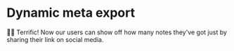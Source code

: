 # Dynamic meta export

<EpicVideo url="https://www.epicweb.dev/workshops/full-stack-foundations/search-engine-optimization/customizing-meta-tags-with-dynamic-data/solution" />

👨‍💼 Terrific! Now our users can show off how many notes they've got just by
sharing their link on social media.
